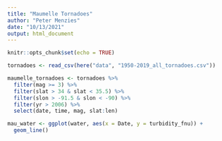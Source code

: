 ```yaml
---
title: "Maumelle Tornadoes"
author: "Peter Menzies"
date: "10/13/2021"
output: html_document
---
```


```r
knitr::opts_chunk$set(echo = TRUE)
```

```r
tornadoes <- read_csv(here("data", "1950-2019_all_tornadoes.csv"))
```

```r
maumelle_tornadoes <- tornadoes %>% 
  filter(mag >= 3) %>% 
  filter(slat > 34 & slat < 35.5) %>% 
  filter(slon > -91.5 & slon < -90) %>% 
  filter(yr > 2006) %>% 
  select(date, time, mag, slat:len)
```

```r
mau_water <- ggplot(water, aes(x = Date, y = turbidity_fnu)) +
  geom_line()
```

 
